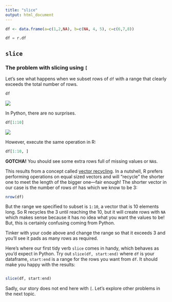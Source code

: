 ```yaml
---
title: "slice"
output: html_document
---
```


```r
df <- data.frame(a=c(1,2,NA), b=c(NA, 4, 5), c=c(6,7,8))
```

```python
df = r.df
```

## `slice`

### The problem with slicing using `[`

Let's see what happens when we subset rows of `df` with a range that clearly exceeds the total number of rows. 

```r
df
```

<img src="../images/python_logo.png" class="language-icon">

In Python, there are no surprises.

```python
df[1:10]
```

<img src="../images/r_logo.png" class="language-icon">

However, execute the same operation in R:

```r
df[1:10, ]
```

**GOTCHA!** You should see some extra rows full of missing values or `NA`s. 

This results from a concept called [vector recycling](https://r4ds.had.co.nz/vectors.html#scalars-and-recycling-rules). In a nutshell, R prefers performing operations on equal sized vectors and will "recycle" the shorter one to meet the length of the bigger one---fair enough! The shorter vector in our case is the number of rows `df` has which we know to be 3:

```r
nrow(df)
```

But the range we specified to subset is `1:10`, a vector that is 10 elements long. So R recycles the 3 until reaching the 10, but it will create rows with `NA` which makes sense because it has no idea what you want the values to be! But, this is certainly confusing coming from Python.

Tinker with your code above and change the range so that it exceeds 3 and you'll see it pads as many rows as required.

Here's where our first tidy verb `slice` comes in handy, which behaves as you'd expect in Python. Try out `slice(df, start:end)` where `df` is your dataframe, `start:end` is a range for the rows you want from `df`. It should make you happy with the results:
```r

```

```r
slice(df, start:end)
```

Sadly, our story does not end here with `[`. Let's explore other problems in the next topic.
